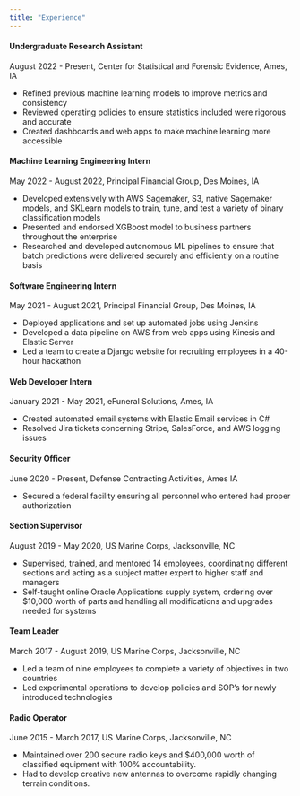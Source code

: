 ```yaml
---
title: "Experience"
---
```


#### Undergraduate Research Assistant

August 2022 - Present, Center for Statistical and Forensic Evidence, Ames, IA

-   Refined previous machine learning models to improve metrics and consistency
-   Reviewed operating policies to ensure statistics included were rigorous and accurate
-   Created dashboards and web apps to make machine learning more accessible

#### Machine Learning Engineering Intern

May 2022 - August 2022, Principal Financial Group, Des Moines, IA

-   Developed extensively with AWS Sagemaker, S3, native Sagemaker models, and SKLearn models to train, tune, and test a variety of binary classification models
-   Presented and endorsed XGBoost model to business partners throughout the enterprise
-   Researched and developed autonomous ML pipelines to ensure that batch predictions were delivered securely and efficiently on a routine basis

#### Software Engineering Intern

May 2021 - August 2021, Principal Financial Group, Des Moines, IA

-   Deployed applications and set up automated jobs using Jenkins
-   Developed a data pipeline on AWS from web apps using Kinesis and Elastic Server
-   Led a team to create a Django website for recruiting employees in a 40-hour hackathon

#### Web Developer Intern

January 2021 - May 2021, eFuneral Solutions, Ames, IA

-   Created automated email systems with Elastic Email services in C#
-   Resolved Jira tickets concerning Stripe, SalesForce, and AWS logging issues

#### Security Officer

June 2020 - Present, Defense Contracting Activities, Ames IA

-   Secured a federal facility ensuring all personnel who entered had proper authorization

#### Section Supervisor

August 2019 - May 2020, US Marine Corps, Jacksonville, NC

-   Supervised, trained, and mentored 14 employees, coordinating different sections and acting as a subject matter expert to higher staff and managers
-   Self-taught online Oracle Applications supply system, ordering over \$10,000 worth of parts and handling all modifications and upgrades needed for systems

#### Team Leader

March 2017 - August 2019, US Marine Corps, Jacksonville, NC

-   Led a team of nine employees to complete a variety of objectives in two countries
-   Led experimental operations to develop policies and SOP's for newly introduced technologies

#### Radio Operator

June 2015 - March 2017, US Marine Corps, Jacksonville, NC

-   Maintained over 200 secure radio keys and \$400,000 worth of classified equipment with 100% accountability.
-   Had to develop creative new antennas to overcome rapidly changing terrain conditions.
